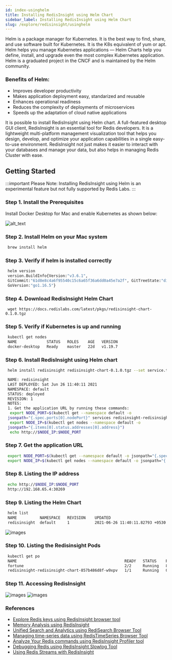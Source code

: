 ```yaml
---
id: index-usinghelm
title: Installing RedisInsight using Helm Chart
sidebar_label: Installing RedisInsight using Helm Chart
slug: /explore/redisinsight/usinghelm
---
```




Helm is a package manager for Kubernetes. It is the best way to find, share, and use software built for Kubernetes. It is the K8s equivalent of yum or apt.
Helm helps you manage Kubernetes applications — Helm Charts help you define, install, and upgrade even the most complex Kubernetes application. Helm is a graduated project in the CNCF and is maintained by the Helm community.

### Benefits of Helm:

- Improves developer productivity
- Makes application deployment easy, standarized and reusable
- Enhances operational readiness
- Reduces the complexity of deployments of microservices
- Speeds up the adaptation of cloud native applications

It is possible to install RedisInsight using Helm chart. A full-featured desktop GUI client, RedisInsight is an essential tool for Redis developers. It is a lightweight multi-platform management visualization tool that helps you design, develop, and optimize your application capabilities in a single easy-to-use environment. RedisInsight not just makes it easier to interact with your databases and manage your data, but also helps in managing Redis Cluster with ease.

## Getting Started

:::important
Please Note: Installing RedisInsight using Helm is an experimental feature but not fully supported by Redis Labs.
:::

### Step 1. Install the Prerequisites

Install Docker Desktop for Mac and enable Kubernetes as shown below:

![alt_text](images/image1.png "image_tooltip")

### Step 2. Install Helm on your Mac system 


 ```bash
  brew install helm
 ```


### Step 3. Verify if helm is installed correctly

 ```bash 
  helm version
  version.BuildInfo{Version:"v3.6.1",   
  GitCommit:"61d8e8c4a6f95540c15c6a65f36a6dd0a45e7a2f", GitTreeState:"dirty", 
  GoVersion:"go1.16.5"}
 ```

### Step 4. Download RedisInsight Helm Chart

 ```
  wget https://docs.redislabs.com/latest/pkgs/redisinsight-chart-0.1.0.tgz
 ```

### Step 5. Verify if Kubernetes is up and running

 ```bash
  kubectl get nodes
  NAME             STATUS   ROLES    AGE   VERSION 
  docker-desktop   Ready    master   22d   v1.19.7
 ```

### Step 6. Install RedisInsight using Helm chart


```bash
 helm install redisinsight redisinsight-chart-0.1.0.tgz --set service.type=NodePort

 NAME: redisinsight
 LAST DEPLOYED: Sat Jun 26 11:40:11 2021
 NAMESPACE: default 
 STATUS: deployed
 REVISION: 1
 NOTES:
 1. Get the application URL by running these commands:
  export NODE_PORT=$(kubectl get --namespace default -o   
 jsonpath="{.spec.ports[0].nodePort}" services redisinsight-redisinsight-chart)
  export NODE_IP=$(kubectl get nodes --namespace default -o  
 jsonpath="{.items[0].status.addresses[0].address}")
  echo http://$NODE_IP:$NODE_PORT
```

### Step 7. Get the application URL 

 ```bash
  export NODE_PORT=$(kubectl get --namespace default -o jsonpath="{.spec.ports[0].nodePort}" services redisinsight-redisinsight-chart)
  export NODE_IP=$(kubectl get nodes --namespace default -o jsonpath="{.items[0].status.addresses[0].address}")
 ```

### Step 8. Listing the IP address

 ```bash
  echo http://$NODE_IP:$NODE_PORT
  http://192.168.65.4:30269
 ```

### Step 9. Listing the Helm Chart

 ```bash
  helm list
  NAME        	NAMESPACE	REVISION	UPDATED                            	STATUS  	CHART                   	APP VERSION
  redisinsight	default  	1       	2021-06-26 11:40:11.82793 +0530 IST	deployed	redisinsight-chart-0.1.0
 ```

![images](images/image2.png)

### Step 10. Listing the Redisinsight Pods

 ```bash
  kubectl get po
  NAME                                               READY   STATUS    RESTARTS   AGE
  fortune                                            2/2     Running   8          22d
  redisinsight-redisinsight-chart-857b486d8f-w9xpv   1/1     Running   0          15m
 ```

### Step 11. Accessing RedisInsight


![images](images/image3.png)
![images](images/image_4.png)

### References

- [Explore Redis keys using RedisInsight browser tool](/explore/redisinsight/browser)
- [Memory Analysis using RedisInsight](/explore/redisinsight/memoryanalyzer)
- [Unified Search and Analytics using RediSearch Browser Tool](/explore/redisinsight/redisearch)
- [Managing time-series data using RedisTimeSeries Browser Tool](/explore/redisinsight/redistimeseries)
- [Analyze Your Redis commands using RedisInsight Profiler tool](/explore/redisinsight/profiler)
- [Debugging Redis using RedisInsight Slowlog Tool](/explore/redisinsight/slowlog)
- [Using Redis Streams with RedisInsight](/explore/redisinsight/streams)

